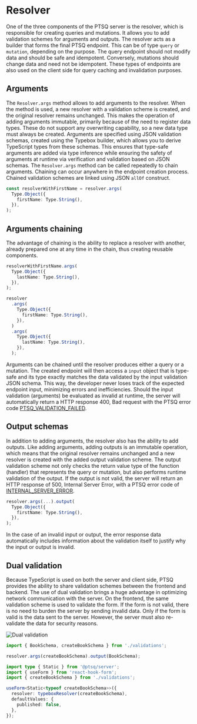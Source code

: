 
# Resolver

One of the three components of the PTSQ server is the resolver, which is responsible for creating queries and mutations.
It allows you to add validation schemes for arguments and outputs.
The resolver acts as a builder that forms the final PTSQ endpoint.
This can be of type `query` or `mutation`, depending on the purpose.
The query endpoint should not modify data and should be safe and idempotent.
Conversely, mutations should change data and need not be idempotent.
These types of endpoints are also used on the client side for query caching and invalidation purposes.

## Arguments

The `Resolver.args` method allows to add arguments to the resolver.
When the method is used, a new resolver with a validation scheme is created, and the original resolver remains unchanged.
This makes the operation of adding arguments immutable, primarily because of the need to register data types.
These do not support any overwriting capability, so a new data type must always be created.
Arguments are specified using JSON validation schemas, created using the Typebox builder, which allows you to derive TypeScript types from these schemas.
This ensures that type-safe arguments are added via type inference while ensuring the safety of arguments at runtime via verification and validation based on JSON schemas.
The `Resolver.args` method can be called repeatedly to chain arguments.
Chaining can occur anywhere in the endpoint creation process.
Chained validation schemes are linked using JSON `allOf` construct.

```ts filename="Resolver with arguments" copy
const resolverWithFirstName = resolver.args(
  Type.Object({
    firstName: Type.String(),
  }),
);
```

## Arguments chaining

The advantage of chaining is the ability to replace a resolver with another, already prepared one at any time in the chain, thus creating reusable components.

```ts filename="Arguments chaining" copy
resolverWithFirstName.args(
  Type.Object({
    lastName: Type.String(),
  }),
);
```

```ts filename="Arguments chaining" copy
resolver
  .args(
    Type.Object({
      firstName: Type.String(),
    }),
  )
  .args(
    Type.Object({
      lastName: Type.String(),
    }),
  );
```

Arguments can be chained until the resolver produces either a query or a mutation.
The created endpoint will then access a `input` object that is type-safe and its type exactly matches the data validated by the input validation JSON schema.
This way, the developer never loses track of the expected endpoint input, minimizing errors and inefficiencies.
Should the input validation (arguments) be evaluated as invalid at runtime, the server will automatically return a HTTP response 400, Bad request with the PTSQ error code [PTSQ_VALIDATION_FAILED](/server/errors#error-codes).

## Output schemas

In addition to adding arguments, the resolver also has the ability to add outputs.
Like adding arguments, adding outputs is an immutable operation, which means that the original resolver remains unchanged and a new resolver is created with the added output validation scheme.
The output validation scheme not only checks the return value type of the function (handler) that represents the query or mutation, but also performs runtime validation of the output.
If the output is not valid, the server will return an HTTP response of 500, Internal Server Error, with a PTSQ error code of [INTERNAL_SERVER_ERROR](/server/errors#error-codes).

```ts filename="Resolver with output" copy
resolver.args(...).output(
  Type.Object({
    firstName: Type.String(),
  }),
);
```

In the case of an invalid input or output, the error response data automatically includes information about the validation itself to justify why the input or output is invalid.

## Dual validation

Because TypeScript is used on both the server and client side, PTSQ provides the ability to share validation schemes between the frontend and backend.
The use of dual validation brings a huge advantage in optimizing network communication with the server.
On the frontend, the same validation scheme is used to validate the form.
If the form is not valid, there is no need to burden the server by sending invalid data.
Only if the form is valid is the data sent to the server.
However, the server must also re-validate the data for security reasons.

<Image src="/assets/dual-validation.png" alt="Dual validation" />

```ts filename="External shared schemas" copy
import { BookSchema, createBookSchema } from './validations';

resolver.args(createBookSchema).output(BookSchema);
```

```ts filename="External shared schemas - React hook form" copy
import type { Static } from '@ptsq/server';
import { useForm } from 'react-hook-form';
import { createBookSchema } from './validations';

useForm<Static<typeof createBookSchema>>({
  resolver: typeboxResolver(createBookSchema),
  defaultValues: {
    published: false,
  },
});
```
